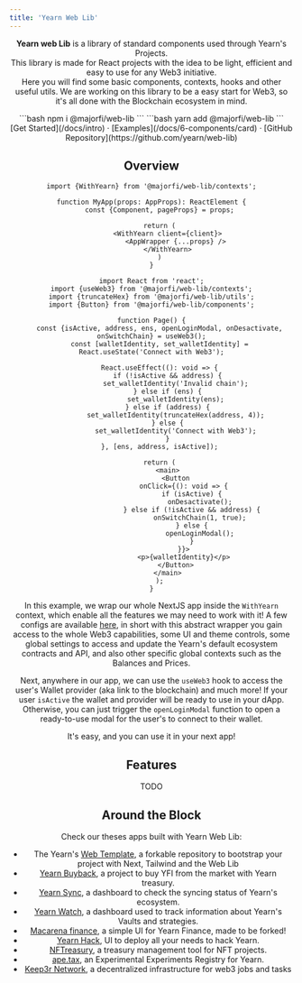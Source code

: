 ```yaml
---
title: 'Yearn Web Lib'
---
```



<Header />

**Yearn web Lib** is a library of standard components used through Yearn's Projects.  
This library is made for React projects with the idea to be light, efficient and easy to use for any Web3 initiative.  
Here you will find some basic components, contexts, hooks and other useful utils. We are working on this library to be a easy start for Web3, so it's all done with the Blockchain ecosystem in mind.


<div className="max-w-xs mx-auto mt-5 mb-8 text-center install">
	<Nextra.Tabs items={['npm', 'yarn']}>
		<Nextra.Tab>
			```bash
			npm i @majorfi/web-lib
			```
		</Nextra.Tab>
		<Nextra.Tab>
			```bash
			yarn add @majorfi/web-lib
			```
		</Nextra.Tab>
	</Nextra.Tabs>
</div>

<div className="mb-20 text-center">
[Get Started](/docs/intro) · [Examples](/docs/6-components/card) ·
[GitHub Repository](https://github.com/yearn/web-lib)
</div>

## Overview

```tsx
import {WithYearn} from '@majorfi/web-lib/contexts';

function MyApp(props: AppProps): ReactElement {
	const {Component, pageProps} = props;

	return (
		<WithYearn client={client}>
			<AppWrapper {...props} />
		</WithYearn>
	)
}
```

```tsx
import React from 'react';
import {useWeb3} from '@majorfi/web-lib/contexts';
import {truncateHex} from '@majorfi/web-lib/utils';
import {Button} from '@majorfi/web-lib/components';

function Page() {
	const {isActive, address, ens, openLoginModal, onDesactivate, onSwitchChain} = useWeb3();
	const [walletIdentity, set_walletIdentity] = React.useState('Connect with Web3');
	
	React.useEffect((): void => {
		if (!isActive && address) {
			set_walletIdentity('Invalid chain');
		} else if (ens) {
			set_walletIdentity(ens);
		} else if (address) {
			set_walletIdentity(truncateHex(address, 4));
		} else {
			set_walletIdentity('Connect with Web3');
		}
	}, [ens, address, isActive]);

	return (
		<main>
			<Button
				onClick={(): void => {
					if (isActive) {
						onDesactivate();
					} else if (!isActive && address) {
						onSwitchChain(1, true);
					} else {
						openLoginModal();
					}
				}}>
				<p>{walletIdentity}</p>
			</Button>
		</main>
	);
}
```

In this example, we wrap our whole NextJS app inside the `WithYearn` context, which enable all the features we may need to work with it! A few configs are available [here](/docs/contexts/withYearn), in short with this abstract wrapper you gain access to the whole Web3 capabilities, some UI and theme controls, some global settings to access and update the Yearn's default ecosystem contracts and API, and also other specific global contexts such as the Balances and  Prices.  
  
Next, anywhere in our app, we can use the `useWeb3` hook to access the user's Wallet provider (aka link to the blockchain) and much more! If your user `isActive` the wallet and provider will be ready to use in your dApp. Otherwise, you can just trigger the `openLoginModal` function to open a ready-to-use modal for the user's to connect to their wallet.  
   
It's easy, and you can use it in your next app!

## Features
TODO

## Around the Block
Check our theses apps built with Yearn Web Lib:  
- The Yearn's [Web Template](https://github.com/yearn/web-template), a forkable repository to bootstrap your project with Next, Tailwind and the Web Lib
- [Yearn Buyback](https://buyback.yearn.finance/), a project to buy YFI from the market with Yearn treasury.
- [Yearn Sync](https://sync.yearn.farm/), a dashboard to check the syncing status of Yearn's ecosystem.
- [Yearn Watch](https://yearn.watch), a dashboard used to track information about Yearn's Vaults and strategies.
- [Macarena finance](https://macarena.finance/), a simple UI for Yearn Finance, made to be forked!
- [Yearn Hack](https://hack.yearn.farm/), UI to deploy all your needs to hack Yearn.
- [NFTreasury](https://nft-reasury.vercel.app/), a treasury management tool for NFT projects.
- [ape.tax](https://ape.tax/), an Experimental Experiments Registry for Yearn.
- [Keep3r Network](https://keep3r.network/), a decentralized infrastructure for web3 jobs and tasks
